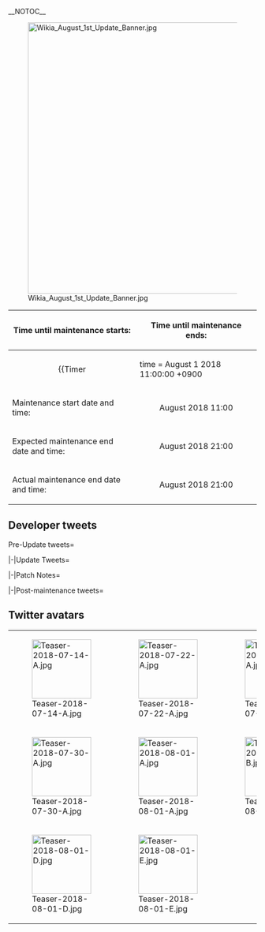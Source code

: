__NOTOC__

<div style="float:right">{{Edit|Partials/Updates/2018 August {{Ordinal|1}}}}</div>

[[File:Wikia_August_1st_Update_Banner.jpg|550px|center|frameless|link=]]

{{clear}}
{| class="wikitable"
!Time until maintenance starts:
!Time until maintenance ends:
|-
| align="center" |{{Timer
|time = August 1 2018 11:00:00 +0900
|style = font-weight:bold;
|endClass = Maintstarts
|endText = '''Maintenance has begun.'''}}
| align="center" |{{Timer
|time = August 1 2018 21:00:00 +0900
|style = font-weight:bold;
|endClass = Maintends
|endText = '''Maintenance has ended.'''}}
|-
! scope="row" | Maintenance start date and time:
| align="center" | August {{Ordinal|1}} 2018 11:00
|-
! scope="row" | Expected maintenance end date and time:
| align="center" | August {{Ordinal|1}} 2018 21:00
|-
! scope="row" | Actual maintenance end date and time:
| align="center" | August {{Ordinal|1}} 2018 21:00
|}

{{:Partials/Updates/2018_August_{{Ordinal|1}}/Content|thread=true}}

== Developer tweets ==
<tabber>Pre-Update tweets=
{{MultiTweet
|MultiTweetID = preUpdate
|color = #ace
|title = Pre Update

|link01 = https://twitter.com/KanColle_STAFF/status/1019024555589787648
|JP01 = 現在「艦これ」運営鎮守府は、今夏の第二期(HTML5化)Block-1の実装/更新に向けて準備中です。それに先立ち、特に希望者の特に多い「横須賀鎮守府」「呉鎮守府」「舞鶴鎮守府」「佐世保鎮守府」四サーバ群への異動希望者の抽出＆同抽選、各データ整合性確認、転任準備を先行して進めています。
|EN01 = Currently KanColle Development Team is preparing for this Summer's Phase 2 (HTML5 Transition) Block-1 implementation/update.
Prior to it, we will be going through the Lottery in order to choose the winners from the many applicants who wishes to move servers into Yokosuka, Kure, Maizuru, and Sasebo Naval Bases, and will confirm the integrity of the respective Data and will go into the pre-process of the Server Transfer.
|TL01 = [[User:Shinhwalee|Shinhwalee]]

|link02 = https://twitter.com/KanColle_STAFF/status/1019394371840405504
|JP02 = 次回「艦これ」稼働全サーバ群メンテナンスは、【7/25(水)】に実施予定です。同メンテナンスは、「艦これ」第二期( HTML5化)【Block-1】投入の事前準備の一環です。また、「横鎮」「呉鎮」「舞鎮」「佐鎮」四鎮守府への異動願いを受理された提督の抽選転任の実施を行う予定です。
|EN02 = The next KanColle server maintenance is slated for July 25 (Wed). Said maintenance is part of advance preparations for the upcoming KanColle Phase 2 (HTML5 transition) [Block-1]. Furthermore, admirals whose server transfer applications for "Yokosuka", "Kure", Maizuru", "Sasebo" i.e. the four naval bases have been accepted will be transferred to the corresponding servers.
|TL02 = [[User:Admiral Mikado|Admiral Mikado]]

|link03 = https://twitter.com/KanColle_STAFF/status/1020503470124568576
|JP03 = 来週【7/25(水)】に実施予定だった「艦これ」稼働サーバ群メンテナンス、及び「横鎮・呉鎮・舞鎮・佐鎮」四鎮守府への異動(希望者の抽選実施)等は、「ラバウル基地サーバ」障害及び同復旧の影響を考慮し、【8/1(水)】に実施を順延致します。申し訳ありません。何卒ご了承頂けますと幸いです。
|EN03 = The Maintenance originally scheduled for next week Wednesday July 25th along with the Server Transfer into the Four Naval Bases of Yokosuka, Kure, Maizuru, and Sasebo (If selected via Lottery) will unfortunately be delayed to August 1st Wednesday due to the influence of the Rabaul Server's Technical Difficulties and its needed Recovery. 
We apologize for the inconvenience, and hope for your understanding.
|TL03 = [[User:Shinhwalee|Shinhwalee]]

|link04 = https://twitter.com/KanColle_STAFF/status/1021929178587754496
|JP04 = 先日ご案内したように次回「艦これ」稼働サーバ群メンテナンスは予定を変更して、来週【8/1(水)】に実施予定です。同メンテナンスでは、四鎮守府及び他サーバ群への異動(希望者の抽選実施)、及び朝潮型駆逐艦一番艦「朝潮」に時報ボイスを実装(改以上に実装)予定です。少しだけ…お楽しみに！
|EN04 = As disclosed previously, the next KanColle Server Maintenance Scheduled Date has been delayed to next week Wednesday August 1st.

From this Maintenance, the Server Transfer of the Winning Admirals from the Lottery will be applied for the Four Main Naval Base Servers along with other Servers as well. 

We also plan for the Asashio-class Destroyer 1st Ship, 'Asashio' to receive her Hourly Notification Lines (For Kai and above).

Please look forward to it a bit!
|TL04 = [[User:Shinhwalee|Shinhwalee]]

|link05 = https://twitter.com/KanColle_STAFF/status/1022650748566351877
|JP05 = 「艦これ」運営鎮守府は、次回稼働全サーバ群メンテナンス＆アップデートの準備を進めています。次回メンテナンスは、来週【8/1(水)】に実施予定です。同メンテでは、サーバ間異動実施開始と…今年もやってきました、艦娘【水着mode】＆艦娘【夏ボイス】も実装予定です！少しだけお楽しみに！
|EN05 = The KanColle development team is currently preparing for the upcoming server maintenance & update. It is slated for next week on August 1 (Wed). During said maintenance we're going to start working on the server transfers and, since you have been eagerly awaiting them, once again implement the Swimsuit CGs and Summer voice lines! It's not much, but look forward to them!
|TL05 = [[User:Admiral Mikado|Admiral Mikado]]

|link06 = https://twitter.com/KanColle_STAFF/status/1024092467774152704
|JP06 = 明日【8/1(水)】は、「艦これ」稼働全サーバ群はメンテナンス＆アップデートを実施致します。作業は【11:00】開始、全作業完了は同日【21:00】を予定しています。同メンテ作業の時間中に、先の異動願い提出によるサーバ間転属(実施は抽選です)数万規模の第一弾を実施予定です！
|EN06 = Tomorrow, on August 1st,  we are going to perform a KanColle server update & maintenance. It will start at 11:00 and is planned to end at 21:00 on the same day. During said maintenance the first bulk of several thousand players who applied for a server transfer (and won the lottery) will be moved to their desired destination!
|TL06 = [[User:Admiral Mikado|Admiral Mikado]]

|link07 = https://twitter.com/KanColle_STAFF/status/1024098085717209088
|JP07 = 明日【8/1(水)】実施の「艦これ」稼働全サーバ群メンテナンス＆アップデートでは、異動願いによるサーバ間転属抽選実施の他に【母港最大拡張枠(運用艦娘/装備数)の拡大】及び【艦隊記録拡張枠の拡大(+1枠)】、「朝潮」改以上に【時報ボイス】、そして今夏も艦娘【夏ボイス】実装開始予定です！
|EN07 = During the KanColle Maintenance & Updates taking place tomorrow on August 1st Wednesday, alongside the Server Transfer via Lottery, the maximum capacity of available Naval Base Space (Ship Girls/Equipment) will be expanded, and the maximum available Fleet Preset Slots Capacity will be expanded by +1 Slot, also Asashio (Kai or higher remodel) will be receiving her Hourly Notification Voicelines, and the Ship Girls will be receiving their Summer Seasonal Voicelines as well!
|TL07 = [[User:Shinhwalee|Shinhwalee]]

|link08 = https://twitter.com/KanColle_STAFF/status/1024452156672237568
|JP08 = マルキューサンマル。提督の皆さん、おはようございます！<br>
今日は水曜日！今日から八月に突入しました！本日「艦これ」稼働全サーバ群は長時間メンテナンス＆アップデートを実施します。本日も気合い、入れて、頑張ってまいりましょう！
|EN08 = Good morning Admirals, it is now 0930 (9:30am JST)<br>
Today is Wednesday. Today is the start of August! Today, Kancolle shall be commencing maintenance and updates in all running servers. Today we will do our very best!
|TL08 = '''(Rough TL)''' [[User:KusoTeitokuShiro|KusoTeitokuShiro]]<br> [[User:Crazy teitoku|Crazy teitoku]]

|link09 = https://twitter.com/KanColle_STAFF/status/1024454091135565824
|JP09 = 本日この後【11:00】より「艦これ」稼働全サーバ群はメンテナンス＆アップデートを実施致します。全作業完了は【21:00】を予定しています。提督の皆さん、メンテ開始前にブラウザを閉じ、「艦これ」を一旦終了して頂けますと幸いです。本日は結構大変、暑さに負けずに頑張ってまいりましょう！
|EN09 = Today from 11am onwards, Kancolle will commence maintenance and upgrades. It is estimated to be completed by 9:00pm. Admirals who have their [Kancolle] browsers opened before the maintenance, please finish up and close it before the maintenance starts. Today will be big maintenance with many changes so let’s all do our work things out!
|TL09 = '''(Rough TL)''' [[User:KusoTeitokuShiro|KusoTeitokuShiro]]<br> [[User:Crazy teitoku|Crazy teitoku]]
}}


|-|Update Tweets=
{{MultiTweet
|MultiTweetID = Update
|color = #ace
|title = Update


|link01 = https://twitter.com/KanColle_STAFF/status/1024476985098035200
|JP01 = メンテナンス状況：稼働サーバ群はメンテナンスに突入しました！<br>
「艦これ」稼働全サーバ群は、メンテナンス＆アップデート作業を開始しました。同作業完了は【21:00】を予定しています。進捗状況は随時お知らせできるよう努めます。
|EN01 = Maintenance current status: All running servers maintenance have started.<br>
All Kancolle servers have begun maintenance and updates operation. Estimated time of completion is 9:00pm. We’ll update the maintenance progress as they time goes on and we’re working hard on it.
|TL01 = '''(Rough TL)''' [[User:KusoTeitokuShiro|KusoTeitokuShiro]]<br> [[User:Crazy teitoku|Crazy teitoku]]

|link02 = https://twitter.com/KanColle_STAFF/status/1024514049982181376
|JP02 = メンテナンス状況：現在メンテナンス実施中です。<br>
現在「艦これ」稼働全サーバ群はメンテナンス作業を実施中です。本日のメンテンナンスにおいて、先に提出された異動願いから抽選で【サーバ間転属】第一弾を実施します。同第一弾で実施予定の転属先希望サーバ群は…(続きます)。
|EN02 = Maintenance status: Maintenance in progress.<br>
All Kancolle servers are currently under maintenance. Today’s update will focus on the first batch of server transfer through a lottery system. The first batch of admirals who participated in the lottery for server transfer will be prioritised… (to be continued)
|TL02 = '''(Rough TL)''' [[User:KusoTeitokuShiro|KusoTeitokuShiro]]<br> [[User:Crazy teitoku|Crazy teitoku]]

|link03 = https://twitter.com/KanColle_STAFF/status/1024515514746396672
|JP03 = 本日の【サーバ間転属】第一弾で実施予定の【転属先】希望サーバ群は、多くの希望を頂いた四鎮守府を中心に、下記サーバ群を準備しています。<br>
「横須賀鎮守府サーバ」<br>
「呉鎮守府サーバ」<br>
「佐世保鎮守府サーバ」<br>
「舞鶴鎮守府サーバ」<br>
「大湊警備府サーバ」<br>
また、余力あらば…(続きます)。
|EN03 = Today’s first batch of server transfers will be implemented and transferred to the admiral’s most desired servers which are:<br>
「[[:Category:Yokosuka|Yokosuka Naval District]]」<br>
「[[:Category:Kure|Kure Naval District]]」<br>
「[[:Category:Sasebo|Sasebo Naval District]]」<br>
「[[:Category:Maizuru|Maizuru Naval District]]」<br>
「[[:Category:Oominato|Oominato Guard District]]」<br>
Furthermore, if there’s more server space… (to be continued)
|TL03 = '''(Rough TL)''' [[User:KusoTeitokuShiro|KusoTeitokuShiro]]<br> [[User:Crazy teitoku|Crazy teitoku]]

|link04 = https://twitter.com/KanColle_STAFF/status/1024516725868384258
|JP04 = 四鎮守府サーバ群及び一警備府サーバ群の他に、
「トラック泊地サーバ」
「リンガ泊地サーバ」
「ラバウル基地サーバ」
の大型三拠点サーバ群への転属希望も、抽選実施を予定しています。
※上記サーバ群のみでも数万規模となる提督の転属実施を準備中です。
※事故発生の場合等は順延します
|EN04 = 4 other naval district servers and guard district servers included are,<br>
「[[:Category:Torakku|Truk Anchorage]]」<br>
「[[:Category:Ringa|Lingga Anchorage]]」<br>
「[[:Category:Rabauru|Rabaul Naval Base]]」<br>
These 3 large servers will be included in the server transfer lottery.<br>
※The preparation of moving thousands of Admirals to the servers mentioned above are currently in process<br>
※In case of any technical difficulties, the transfer might get postponed
|TL04 = '''(Rough TL)''' [[User:KusoTeitokuShiro|KusoTeitokuShiro]]<br> [[User:Crazy teitoku|Crazy teitoku]]

|link05 = https://twitter.com/KanColle_STAFF/status/1024544058922782720
|JP05 = メンテナンス状況：現在メンテナンス実施中です。<br>
現在「艦これ」稼働全サーバ群はメンテナンス作業を実施中です。作業は中盤のシークエンスに移行中です。本日のメンテナンスに伴うアップデートでは、「朝潮改」及び「朝潮改二」に【時報ボイス】を実装予定です。少しだけ、お楽しみに！
|EN05 = Maintenance status: Maintenance in progress.<br>
All Kancolle servers are currently under maintenance. We are currently transitioning to the middle sequence of our work schedule. Today’s update also includes, Asashio Kai and Asashio Kai Ni’s hourly lines. It’s not much but please look forward to it!
|TL05 = '''(Rough TL)''' [[User:KusoTeitokuShiro|KusoTeitokuShiro]]<br> [[User:Crazy teitoku|Crazy teitoku]]

|link06 = https://twitter.com/KanColle_STAFF/status/1024545165493428224
|JP06 = 本日【8/1(水)】より「艦これ 劇場版」の主題歌「帰還」の【JOYSOUND】さん＆「艦これ」運営鎮守府が一生懸命準備した映像が、全国のJOYSOUND対応のカラオケ屋さんに順次実装されていきます。お仕事終わり＆飲み会などでぜひ歌って、そして同映像を観てくださいね。こちらも、よろしくどうぞ！
|EN06 = Today [8/1 (Wed)], the main theme song for Kancolle the Movie “Kikan” will be made available in JOYSOUND with the help of Kancolle’s Admins who prepared the movie for launch. In conjunction with JOYSOUND Worldwide, karaoke bars will feature the new song. Sing it after work or during a drinking party/mixers, etc. and enjoy the video while singing it. Please enjoy it!
|TL06 = '''(Rough TL)''' [[User:KusoTeitokuShiro|KusoTeitokuShiro]]<br> [[User:Crazy teitoku|Crazy teitoku]]

|link07 = https://twitter.com/KanColle_STAFF/status/1024563139797430272
|JP07 = メンテナンス状況：現在メンテナンス実施中です。<br>
現在「艦これ」稼働全サーバ群はメンテナンス作業実施中です。作業は中盤のシークエンスに移行しました。本メンテに伴うアップデートでは…今年もやります！新規含む艦娘【夏ボイス】＆艦娘【水着mode】！一部艦娘は【浴衣mode】も実装開始！
|EN07 = Maintenance status: Maintenance in progress.<br>
All Kancolle servers are currently under maintenance. We are now moving forward to our next sequence planned in the schedule. Today’s update also includes… yet another, new summer CGs and Kanmusu Swimsuit mode! Some Kanmusu’s Yukata mode will be available!
|TL07 = '''(Rough TL)''' [[User:KusoTeitokuShiro|KusoTeitokuShiro]]<br> [[User:Crazy teitoku|Crazy teitoku]]

|link08 = https://twitter.com/KanColle_STAFF/status/1024584623148302337
|JP08 = メンテナンス状況：現在メンテナンス実施中です。<br>
現在「艦これ」稼働全サーバ群はメンテナンス作業実施中です。同作業は後半シークエンスに移行中です。本メンテに伴うアップデートでは「母港最大拡張」枠の拡大【+10隻＆+40装備運用可能】及び「編成記録」枠の拡張【+1枠】も実施予定です！
|EN08 = Maintenance status: Maintenance in progress.<br>
All Kancolle servers are currently under maintenance. We are now moving towards the second half of the sequence planned in the schedule. Today’s update includes the implementation of the increase in maximum amount of purchasable fleet port expansion by an addition of 10 slots and 40 equipment slots as well as the increase of maximum purchasable fleet presets by 1 slot.
|TL08 = '''(Rough TL)''' [[User:KusoTeitokuShiro|KusoTeitokuShiro]]<br> [[User:Crazy teitoku|Crazy teitoku]]

|link09 = https://twitter.com/KanColle_STAFF/status/1024595373501775874
|JP09 = メンテナンス状況：現在メンテナンス実施中です。<br>
現在「艦これ」稼働全サーバ群はメンテナンス作業実施中です。本作業は最終シークエンスの手前まで進捗しています。この後、大きな問題が発生しなければ、20:20前後より、本日のメンテに伴う【アップデート情報】をお知らせしてまいります。
|EN09 = Maintenance status: Maintenance in progress.<br>
All Kancolle servers are currently under maintenance. We are now at the final sequence of our planned maintenance schedule. After this, if there are no major issues are present, we will be releasing patch notes in regards to the maintenance in about 20:20 or so.
|TL09 = '''(Rough TL)''' [[User:KusoTeitokuShiro|KusoTeitokuShiro]]<br> [[User:Crazy teitoku|Crazy teitoku]]
}}

|-|Patch Notes=
{{MultiTweet
|MultiTweetID = patch
|color = #ace
|title = Patch notes

|link01 = https://twitter.com/KanColle_STAFF/status/1024617035991408640
|JP01 = 本日【8/1(水)】実施全サーバ群共通メンテナンスに伴うアップデート情報を、お知らせしてまいります。

01▼【サーバ間転属(第一弾)】の実施
先に希望を募った「異動願い」により、抽選でサーバ間転属を実施しました。
※転属実施は抽選です。
※転属実施をもって辞令発表とさせて頂きます。
|EN01 = We will now outline the contents of today August 1st Wednesday Maintenance and Updates.

01▼ Beginning of【Server Transfer(1st Round)】

From the previously received Server Transfer Applications, we have transferred Players to the Server they have applied to move into via a Lottery.
※The Server Transfer is done via a Lottery.
※We will announce a Notice of Dismissal regarding the Server Transfers.
|TL01 = [[User:Shinhwalee|Shinhwalee]]

|link02 = https://twitter.com/KanColle_STAFF/status/1024617841041895426
|JP02 = 02▼転属先サーバ群
本日抽選実施した転属先は、以下の四鎮守府、一警備府及び大型三拠点サーバ群です。
「横須賀鎮守府サーバ」
「呉鎮守府サーバ」
「佐世保鎮守府サーバ」
「舞鶴鎮守府サーバ」
「大湊警備府サーバ」
「トラック泊地サーバ」
「リンガ泊地サーバ」
「ラバウル基地サーバ」
|EN02 = 02▼ The Servers which had Server Transfer applied are the following Servers of 4 Naval Bases, 1 Guard District, and 3 Large Bases as listed below. <br>
「[[:Category:Yokosuka|Yokosuka Naval District]]」<br>
「[[:Category:Kure|Kure Naval District]]」<br>
「[[:Category:Sasebo|Sasebo Naval District]]」<br>
「[[:Category:Maizuru|Maizuru Naval District]]」<br>
「[[:Category:Oominato|Oominato Guard District]]」<br>
「[[:Category:Torakku|Truk Anchorage]]」<br>
「[[:Category:Ringa|Lingga Anchorage]]」<br>
「[[:Category:Rabauru|Rabaul Naval Base]]」<br>
|TL02 = [[User:Shinhwalee|Shinhwalee]]<br> [[User:Crazy teitoku|Crazy teitoku]]

|link03 = https://twitter.com/KanColle_STAFF/status/1024619075446554625
|JP03 = 03▼【母港最大拡張枠】の拡張
艦隊「母港最大拡張」枠の拡大【+10隻＆+40装備運用可能】を実施します。
同拡張により「艦娘」の最大運用隻数は、現在の370隻から最大【380隻】に拡張されます。
※母港拡張を実施すると、「装備」運用枠は自動的に【+40枠】拡張されます。
|EN03 = 03▼ Port Expansion Maximum Limitation Increase 

The Fleet Port Expansion's Possible Limitation has been increased by another [+10 Ships & +40 Equipment].
Due to this expansion, the maximum possible number of Ship Girls you can hold has increased from the current 370 to 380 Ships.
*If you expand your Fleet Port, the Equipment Slots' maximum limitation will increase by [+40] automatically.
|TL03 = [[User:Shinhwalee|Shinhwalee]]


|link04 = https://twitter.com/KanColle_STAFF/status/1024621110837440512
|JP04 = 04▼「山風」に【水着mode】を期間限定実装開始！
今年も暑い夏、艦娘【水着mode】の季節がやってまいりました。まず、この夏は白露型駆逐艦「山風」が一番手で夏季防暑艤装で出撃開始します！この夏も「艦娘」たちを、引き続きどうぞよろしく…お願い致します！
|EN04 = 04▼ Yamakaze's Swimsuit Mode Limited-time Content, Start!

The Ship Girls' Swimsuit Mode has come once again during this Hot Summer this year.

First above, this Summer will feature the Shiratsuyu-class Destroyer 'Yamakaze' in Summer Heat Protection Gear!

We hope the best for the Ship Girls this Summer... as well!
|TL04 = [[User:Shinhwalee|Shinhwalee]]

|link05 = https://twitter.com/KanColle_STAFF/status/1024622188790337536
|JP05 = 05▼艦娘【夏真っ盛りボイス】等の期間限定実装開始！
今季も艦娘「夏ボイス」群の実装を開始します。従来の同ボイス群に加え、「Jervis」「ArkRoyal」「Gambier Bay」「Samuel B.Roberts」「日振」「大東」等はもちろん、「朝潮」「大潮」「荒潮」「満潮」等の新規限定ボイスも実装されます！
|EN05 = 05▼ Ship Girls [Summer Climax Voiceline] Limited-time Content Start!

We will be implementing the Ship Girls' Summer Voicelines Content this Summer once again.

Alongside the previously existing Voicelines, Jervis, Ark Royal, Gambier Bay, Samuel B. Roberts, Hiburi, Daitou, along with Asashio, Ooshio, Arashio, Michishio will also receive New Limited-time Voicelines!
|TL05 = [[User:Shinhwalee|Shinhwalee]]

|link06 = https://twitter.com/KanColle_STAFF/status/1024622646179188737
|JP06 = 06▼新家具の実装と【家具屋さん】お品書きの更新 1/2
家具屋さんのお品書きを更新、新旧【夏】季節家具を実装します。
・青と白の床　・波打ち際の砂浜床
・青と白の壁　・夏の職人木製壁
・謎の夏作戦地図(※BGM「浜辺の艦娘」付) new!
※「特注家具職人」は任務で獲得することも可能です。
|EN06 = 06▼ New Furniture Implementation & Furniture Shop Product Availability Update 1/2

The Product Availaiblity in the Furniture Shop has been updated, and New/Old Summer Seasonal Furniture will be implemented.
* Blue & White Floor
* Wavefront Beach Floor
* Blue & White Wall
* Summer Artisan’s Wooden Wall
* The Mysterious Summer Operation Map (※BGM 'Ship Girls in the Beach' included) [NEW!]

※Furniture Fairy is available to obtain from Quests as well.
|TL06 = [[User:Shinhwalee|Shinhwalee]]

|link07 = https://twitter.com/KanColle_STAFF/status/1024622935103827968
|JP07 = 07▼新家具の実装と【家具屋さん】お品書きの更新 2/2
・鎮守府夏時間の窓
・大型生花アレンジメント new!
・浜茶屋の窓、・青と白のブラインド窓
・リゾートセット　・リゾートハンモック
・「摩耶の盾」掛け軸(※BGM「反撃開始！友軍艦隊」付) new!　は、後述の【新任務】で獲得できます。
|EN07 = 07▼ New Furniture Implementation & Furniture Shop Product Availability Update 2/2

* Naval District Summertime Window
* Large Ikebana Arrangement (NEW!)
* Beach teahouse window
* Window with Blue & White Blinds
* Resort set
* Resort Hammock
* 'Maya's Shield' Wall Scroll (※BGM 'Friend Fleet! Begin Counterattack' Included) (NEW!) - This Furniture can be obtained from a New Quest.
|TL07 = [[User:Shinhwalee|Shinhwalee]]

|link08 = https://twitter.com/KanColle_STAFF/status/1024623350520266759
|JP08 = 08▼【編成記録拡張枠】の拡張
艦隊編成を記録/展開できる「編成記録枠」の最大枠数を【+1枠】拡張します。現在の最大12編成から最大【13編成】の艦隊編成がプリセット運用可能になります。※同編成記録/展開枠の拡張は必ず必要な機能ではありません。必要に応じて、検討頂けますと幸いです。
|EN08 = 08▼ [Fleet Preset Maximum Limitation] Expansion

The Fleet Preset System which allows you to Register/Release a Fleet Composition will have its maximum limitation expanded by [+1] Slot.
It will be increased from the currently available 12 maximum slots into 13 Preset Fleet Slots. 
※ The Fleet Preset System's Expansion is not mandatory to have. Please purchase based on your needs.
|TL08 = [[User:Shinhwalee|Shinhwalee]]

|link09 = https://twitter.com/KanColle_STAFF/status/1024623604078538753
|JP09 = 09▼「朝潮」に【時報ボイス】を新規実装
朝潮型駆逐艦「朝潮改」及び「朝潮改二」「朝潮改二丁」に、新たに【時報ボイス】を実装します。また、「朝潮改二」及び同「改二丁」専用ボイスも一部新規実装します。朝潮型の世界、朝潮型駆逐艦各姉妹艦も、引き続きどうぞよろしくお願い致します！
|EN09 = 09▼ Implementation of Asashio's [Hourly Notification Voiceline] Contents.

The Asashio-class Destroyer Asashio 'Kai', 'Kai Ni', 'Kai Ni D' will be receiving Brand New [Hourly Notification] Voicelines.

Also, Asashio 'Kai Ni' and 'Kai Ni D' will have exclusive Partial New Voicelines implemented as well.

We hope the best for Asashio-class' World, and the Asashio-class Destroyers Sister Ships as well!
|TL09 = [[User:Shinhwalee|Shinhwalee]]

|link10 = https://twitter.com/KanColle_STAFF/status/1024623860056870912
|JP10 = 10▼「夕立改二」ボイス及び「村雨改二」「白露改二」今夏限定ボイス実装
先に実装した「夕立改二」に【時報ボイス】に加えて、「夕立改二」専用ボイスも一部新規実装します。また、この夏限定の「村雨改二」「白露改二」専用ボイスも期間限定実装しました。こちらも、よろしくどうぞ！
|EN10 = 10▼ Implementation of Yūdachi K2 voice lines as well as Murasame K2 & Shiratsuyu K2 summer voice lines
Yūdachi K2 received new voice lines in addition to the hourly voice lines we introduced previously. Furthermore, Murasame K2 and Shiratsuyu K2 have received time-limited summer voice lines. Have fun with them!
|TL10 =[[User:Admiral Mikado|Admiral Mikado]]


|link11 = https://twitter.com/KanColle_STAFF/status/1024624354041024513
|JP11 = 11▼今夏も艦娘【水着mode】期間限定実装開始！「巻雲」にも新規実装！
もうホントに夏真っ盛り！今夏も一気に艦娘【水着mode】実装開始です！
そして、今夏から夕雲型二番艦「巻雲」にも【水着mode】投入！この夏も引き続き、主力オブ主力な甲型駆逐艦をどうぞよろしくお願い致します！
|EN11 = 11▼ This summer the girls are once again wearing swimsuits for a limited time! Now including Makigumo!
It's midsummer, boys! Time to go all out and start it off with the ship girls' Swimsuit Mode!
Also, starting this summer Yūgumo-class destroyer #2, Makigumo, joins in on the fun! Now take good care of the crème de la crème of destroyers that are the Type-A Destroyers!
|TL11 = [[User:Admiral Mikado|Admiral Mikado]]


|link12 = https://twitter.com/KanColle_STAFF/status/1024624653178789888
|JP12 = 12▼艦娘【水着mode】は「高波」にも！【浴衣mode】一部先行実装開始！
主力オブ主力な夕雲型、この夏の水着の二の矢は「高波」かも…です！そして、夏祭りや花火の浴衣姿もいいものかも…。という訳で、一部艦娘は【浴衣mode】先行実装開始！季節家具なども駆使しつつ、提督それぞれの夏を！
|EN12 = 12▼ Takanami is also getting a swimsuit! We also adding some Yukata CGs ahead of time!
The crème de la crème of destroyers that is the Yūgumo-class joins summer swimsuit fun with not just Makigumo, but also Takanami... maybe! But seeing the girls in yukatas on summer or fireworks festival is also nice... With that said, some ship girls are receiving their Yukata Mode CGs ahead of time! And don't forget to make good use of your seasonal furniture to get into your own personal summer mood!
|TL12 = [[User:Admiral Mikado|Admiral Mikado]]


|link13 = https://twitter.com/KanColle_STAFF/status/1024624832372068352
|JP13 = 13▼「瑞穂」に【水着mode】を今夏実装開始！
水上機母艦「瑞穂」。水上戦闘とは若干違うところで数多の記録を作ってきた彼女が、今夏遂に【水着mode】を実装開始です！特注の浮輪もいい感じ！もちろん、ダメージは避けたいところ。この世界の何かが垣間見えるような、そうでもないような…。
|EN13 = 13▼ Implemenation of Mizuho's Swimsuit Mode
Seaplane Tender Mizuho, who has shown many results in situations that aren't quite related to pure surface combat, has finally received her Swimsuit Mode this summer. Her peculiar life buoys are also nice! Of course, make sure she doesn't get damaged. You may or may not see something that is not of this world...

|TL13 = [[User:Admiral Mikado|Admiral Mikado]]


|link14 = https://twitter.com/KanColle_STAFF/status/1024625233343336450
|JP14 = 14▼「任務娘」や「アイテム屋さん」も【夏】modeに！
今夏も「任務娘」や「アイテム屋さん」、そして「間宮」や「伊良湖」も【夏】modeに移行です。彼女たちも、この夏よろしくお願い致します！
そして、今夏もいくつか…【新任務】を実装します！
|EN14 = 14▼ Quest Girl, Item Shop Girl etc. are also joining the Summer Mode fun!
This summer the Quest Girl, Item Shop Girl, Mamiya and Irako have also switched to Summer Mode! Take good care of them!
We've also implemented several new missions!

|TL14 = [[User:Admiral Mikado|Admiral Mikado]]


|link15 = https://twitter.com/KanColle_STAFF/status/1024625425215963136
|JP15 = 15▼【新装備】の実装
下記の【新任務】を実装します。
●精鋭「四戦隊」第二小隊、抜錨せよ！
●駆逐艦主砲兵装の戦時改修【II】
●夏季大演習
●朝潮型集合！特訓始め！
※各任務の受諾には、それぞれ受託条件の達成が必要です。
|EN15 = 15▼ Implementation of new missions
The following new missions have been added.
* Elite "CruDiv 4", 2nd Platoon, Set Sail!
* Destroyer Main Battery Wartime Modification (II)
* Large-scale Summer Exercise
* Asashio-class, Assemble! Commence Special Training!
** Each mission requires fulfilling certain conditions in order to unlock it.
|TL15 = [[User:Admiral Mikado|Admiral Mikado]]


|link16 = https://twitter.com/KanColle_STAFF/status/1024625757522292736
|JP16 = 16▼【新任務】の補足
※「夏季大演習」任務が受託可能となり、「春季大演習」は今期終了です。
※本日実装の新任務「精鋭「四戦隊」第二小隊、抜錨せよ！」任務を見事達成することで、新任務家具【「摩耶の盾」掛け軸】(※BGM「反撃開始！友軍艦隊」付)が授与されます！
|EN16 = 16▼ Supplement regarding the new missions
※ "Large-scale Summer Exercise" replaces "Large-scale Spring Exercise", which is no longer available.
※ If you clear the mission "Elite CruDiv 4, 2nd Platoon, Set Sail!" that was added today, you'll receive the new furniture item "'Maya's Shield' Wall Scroll" (※ Includes new BGM "Commence Counterattack! Allied Fleet")
|TL16 = [[User:Admiral Mikado|Admiral Mikado]]


|link17 = https://twitter.com/KanColle_STAFF/status/1024625937004945408
|JP17 = 17▼「霞改二」及び「霞改二乙」に【水着mode】等を実装開始！
改装朝潮型駆逐艦「霞改二(含む霞改二乙)」。彼女に今夏【水着mode】を新規実装開始です！また、同関連ボイスもフル収録で新規実装です！
この夏も「艦これ」と「艦娘」を、引き続きどうぞよろしくお願い致します！
|EN17 = 17▼ Implementation of Swimsuit Mode for Kasumi K2 as well as Kasumi K2B
The remodelled Asashio-class destroyer Kasumi K2(B) is joining the swimsuit fun this summer! Furthermore, she's also received corresponding voice lines!
Now have fun with KanColle and your girls this summer!
|TL17 = [[User:Admiral Mikado|Admiral Mikado]]


|link18 = 
|JP18 = 
|EN18 = 
|TL18 = 

|link19 = 
|JP19 = 
|EN19 = 
|TL19 = 

|link20 = 
|JP20 = 
|EN20 = 
|TL20 = 

|link21 = 
|JP21 = 
|EN21 = 
|TL21 = 

|link22 = 
|JP22 = 
|EN22 = 
|TL22 = 

|link23 = 
|JP23 = 
|EN23 = 
|TL23 = 

|link24 = 
|JP24 = 
|EN24 = 
|TL24 = 

|link25 = 
|JP25 = 
|EN25 = 
|TL25 = 

|link26 = 
|JP26 = 
|EN26 = 
|TL26 = 

|link27 = 
|JP27 = 
|EN27 = 
|TL27 = 

|link28 = 
|JP28 = 
|EN28 = 
|TL28 = 

|link29 = 
|JP29 = 
|EN29 = 
|TL29 = 

|link30 = 
|JP30 = 
|EN30 = 
|TL30 = 
}}

|-|Post-maintenance tweets=
{{MultiTweet
|MultiTweetID = postmaint
|color = #ace
|title = Post-maintenance tweets

|link01 = https://twitter.com/KanColle_STAFF/status/1024626082639577088
|JP01 = 本日実施の「艦これ」稼働全サーバ群メンテナンス＆アップデート、作業完了致しました！メンテナンス完了直後は、接続が集中します。少しだけ時間をおいて、余裕を持ってご接続頂けますと幸いです。
提督の皆さん、お待たせしました！
|EN01 = 
|TL01 = 

|link02 = 
|JP02 = 
|EN02 = 
|TL02 = 

|link03 = 
|JP03 = 
|EN03 = 
|TL03 = 

|link04 = 
|JP04 = 
|EN04 = 
|TL04 = 

|link05 = 
|JP05 = 
|EN05 = 
|TL05 = 

|link06 = 
|JP06 = 
|EN06 = 
|TL06 = 

|link07 = 
|JP07 = 
|EN07 = 
|TL07 = 

|link08 = 
|JP08 = 
|EN08 = 
|TL08 = 

|link09 = 
|JP09 = 
|EN09 = 
|TL09 = 

|link10 = 
|JP10 = 
|EN10 = 
|TL10 =

|link11 = 
|JP11 = 
|EN11 = 
|TL11 = 

|link12 = 
|JP12 = 
|EN12 = 
|TL12 = 

|link13 = 
|JP13 = 
|EN13 = 
|TL13 = 

|link14 = 
|JP14 = 
|EN14 = 
|TL14 = 

|link15 = 
|JP15 = 
|EN15 = 
|TL15 = 

|link16 = 
|JP16 = 
|EN16 = 
|TL16 = 

|link17 = 
|JP17 = 
|EN17 = 
|TL17 = 

|link18 = 
|JP18 = 
|EN18 = 
|TL18 = 

|link19 = 
|JP19 = 
|EN19 = 
|TL19 = 

|link20 = 
|JP20 = 
|EN20 = 
|TL20 = 

|link21 = 
|JP21 = 
|EN21 = 
|TL21 = 

|link22 = 
|JP22 = 
|EN22 = 
|TL22 = 

|link23 = 
|JP23 = 
|EN23 = 
|TL23 = 

|link24 = 
|JP24 = 
|EN24 = 
|TL24 = 

|link25 = 
|JP25 = 
|EN25 = 
|TL25 = 

|link26 = 
|JP26 = 
|EN26 = 
|TL26 = 

|link27 = 
|JP27 = 
|EN27 = 
|TL27 = 

|link28 = 
|JP28 = 
|EN28 = 
|TL28 = 

|link29 = 
|JP29 = 
|EN29 = 
|TL29 = 

|link30 = 
|JP30 = 
|EN30 = 
|TL30 = 
}}
</tabber>

== Twitter avatars ==
{| class="wikitable"
| style="width:120px;" | [[File:Teaser-2018-07-14-A.jpg|120px]]
| style="width:120px;" | [[File:Teaser-2018-07-22-A.jpg|120px]]
| style="width:120px;" | [[File:Teaser-2018-07-24-A.jpg|120px]]
| style="width:120px;" | [[File:Teaser-2018-07-29-A.jpg|120px]]
|-
| style="width:120px;" | [[File:Teaser-2018-07-30-A.jpg|120px]]
| style="width:120px;" | [[File:Teaser-2018-08-01-A.jpg|120px]]
| style="width:120px;" | [[File:Teaser-2018-08-01-B.jpg|120px]]
| style="width:120px;" | [[File:Teaser-2018-08-01-C.jpg|120px]]
|-
| style="width:120px;" | [[File:Teaser-2018-08-01-D.jpg|120px]]
| style="width:120px;" | [[File:Teaser-2018-08-01-E.jpg|120px]]
| style="width:120px;" |
| style="width:120px;" |
|}
